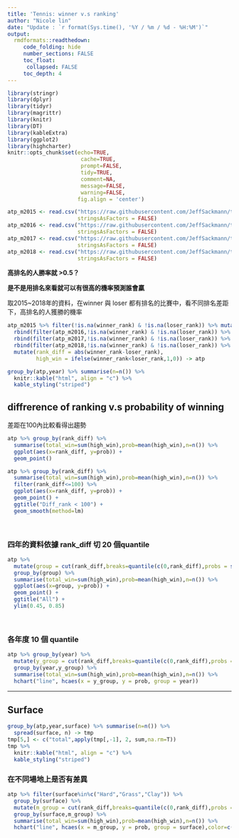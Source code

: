 ```yaml
---
title: 'Tennis: winner v.s ranking'
author: "Nicole lin"
date: "Update : `r format(Sys.time(), '%Y / %m / %d - %H:%M')`"
output:
  rmdformats::readthedown:
     code_folding: hide
     number_sections: FALSE
     toc_float: 
      collapsed: FALSE
     toc_depth: 4
---
```


```r
library(stringr)
library(dplyr)
library(tidyr)
library(magrittr)
library(knitr)
library(DT)
library(kableExtra)
library(ggplot2)
library(highcharter)
knitr::opts_chunk$set(echo=TRUE,
                       cache=TRUE,
                       prompt=FALSE,
                       tidy=TRUE,
                       comment=NA,
                       message=FALSE,
                       warning=FALSE,
                      fig.align = 'center')

```

```r
atp_m2015 <- read.csv("https://raw.githubusercontent.com/JeffSackmann/tennis_atp/master/atp_matches_2015.csv",
                      stringsAsFactors = FALSE)
atp_m2016 <- read.csv("https://raw.githubusercontent.com/JeffSackmann/tennis_atp/master/atp_matches_2016.csv",
                      stringsAsFactors = FALSE)
atp_m2017 <- read.csv("https://raw.githubusercontent.com/JeffSackmann/tennis_atp/master/atp_matches_2017.csv",
                      stringsAsFactors = FALSE)
atp_m2018 <- read.csv("https://raw.githubusercontent.com/JeffSackmann/tennis_atp/master/atp_matches_2018.csv",
                      stringsAsFactors = FALSE)
```

**高排名的人勝率就 >0.5？**

**是不是用排名來看就可以有很高的機率預測誰會贏**

取2015~2018年的資料，在winner 與 loser 都有排名的比賽中，看不同排名差距下，高排名的人獲勝的機率

```r
atp_m2015 %>% filter(!is.na(winner_rank) & !is.na(loser_rank)) %>% mutate(year="2015") %>% 
  rbind(filter(atp_m2016,!is.na(winner_rank) & !is.na(loser_rank)) %>% mutate(year="2016")) %>% 
  rbind(filter(atp_m2017,!is.na(winner_rank) & !is.na(loser_rank)) %>% mutate(year="2017")) %>% 
  rbind(filter(atp_m2018,!is.na(winner_rank) & !is.na(loser_rank)) %>% mutate(year="2018")) %>% 
  mutate(rank_diff = abs(winner_rank-loser_rank),
         high_win = ifelse(winner_rank<loser_rank,1,0)) -> atp

group_by(atp,year) %>% summarise(n=n()) %>% 
  knitr::kable("html", align = "c") %>% 
  kable_styling("striped")
```


## diffrerence of ranking v.s probability of winning
差距在100內比較看得出趨勢

```r
atp %>% group_by(rank_diff) %>% 
  summarise(total_win=sum(high_win),prob=mean(high_win),n=n()) %>% 
  ggplot(aes(x=rank_diff, y=prob)) +
  geom_point() 

atp %>% group_by(rank_diff) %>% 
  summarise(total_win=sum(high_win),prob=mean(high_win),n=n()) %>% 
  filter(rank_diff<=100) %>%
  ggplot(aes(x=rank_diff, y=prob)) +
  geom_point() +
  ggtitle("Diff_rank < 100") +
  geom_smooth(method=lm) 
```

<br>

### 四年的資料依據 rank_diff 切 20 個quantile 
```r
atp %>% 
  mutate(group = cut(rank_diff,breaks=quantile(c(0,rank_diff),probs = seq(0,1,0.05)), labels=c(1:20))) %>% 
  group_by(group) %>% 
  summarise(total_win=sum(high_win),prob=mean(high_win),n=n()) %>% 
  ggplot(aes(x=group, y=prob)) +
  geom_point() +
  ggtitle("All") + 
  ylim(0.45, 0.85) 
```

<br>

### 各年度 10 個 quantile
```r
atp %>% group_by(year) %>%
  mutate(y_group = cut(rank_diff,breaks=quantile(c(0,rank_diff),probs = seq(0,1,0.1)), labels=c(1:10))) %>% 
  group_by(year,y_group) %>% 
  summarise(total_win=sum(high_win),prob=mean(high_win),n=n()) %>% 
  hchart("line", hcaes(x = y_group, y = prob, group = year))
```

------

## Surface
```r
group_by(atp,year,surface) %>% summarise(n=n()) %>% 
  spread(surface, n) -> tmp
tmp[5,] <- c("total",apply(tmp[,-1], 2, sum,na.rm=T))
tmp %>% 
  knitr::kable("html", align = "c") %>% 
  kable_styling("striped")
```

### 在不同場地上是否有差異
```r
atp %>% filter(surface%in%c("Hard","Grass","Clay")) %>% 
  group_by(surface) %>% 
  mutate(m_group = cut(rank_diff,breaks=quantile(c(0,rank_diff),probs = seq(0,1,0.1)), labels=c(1:10))) %>% 
  group_by(surface,m_group) %>% 
  summarise(total_win=sum(high_win),prob=mean(high_win),n=n()) %>% 
  hchart("line", hcaes(x = m_group, y = prob, group = surface),color=c("#f36162","#5C954A","#495397"))

```

